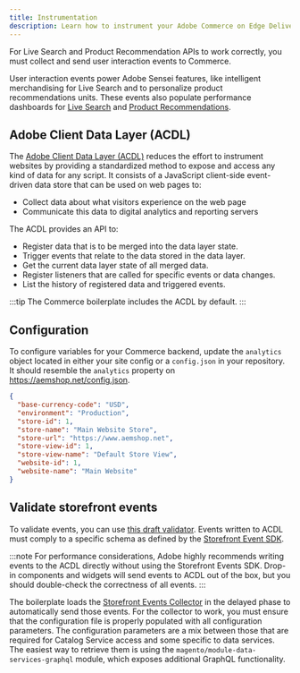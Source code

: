 ```yaml
---
title: Instrumentation
description: Learn how to instrument your Adobe Commerce on Edge Delivery Services storefront project.
---
```



For Live Search and Product Recommendation APIs to work correctly, you must collect and send user interaction events to Commerce.

User interaction events power Adobe Sensei features, like intelligent merchandising for Live Search and to personalize product recommendations units. These events also populate performance dashboards for [Live Search](https://experienceleague.adobe.com/en/docs/commerce-merchant-services/live-search/live-search-admin/performance) and [Product Recommendations](https://experienceleague.adobe.com/en/docs/commerce-merchant-services/product-recommendations/admin/workspace).

## Adobe Client Data Layer (ACDL)

The [Adobe Client Data Layer (ACDL)](https://github.com/adobe/adobe-client-data-layer) reduces the effort to instrument websites by providing a standardized method to expose and access any kind of data for any script. It consists of a JavaScript client-side event-driven data store that can be used on web pages to:

- Collect data about what visitors experience on the web page
- Communicate this data to digital analytics and reporting servers

The ACDL provides an API to:

- Register data that is to be merged into the data layer state.
- Trigger events that relate to the data stored in the data layer.
- Get the current data layer state of all merged data.
- Register listeners that are called for specific events or data changes.
- List the history of registered data and triggered events.

:::tip
The Commerce boilerplate includes the ACDL by default.
:::

## Configuration

To configure variables for your Commerce backend, update the `analytics` object located in either your site config or a `config.json` in your repository. It should resemble the `analytics` property on https://aemshop.net/config.json.

```json
{
  "base-currency-code": "USD",
  "environment": "Production",
  "store-id": 1,
  "store-name": "Main Website Store",
  "store-url": "https://www.aemshop.net",
  "store-view-id": 1,
  "store-view-name": "Default Store View",
  "website-id": 1,
  "website-name": "Main Website"
}
```


## Validate storefront events

To validate events, you can use [this draft validator](https://github.com/adobe/adobe-client-data-layer/pull/156). Events written to ACDL must comply to a specific schema as defined by the [Storefront Event SDK](https://github.com/adobe/commerce-events/tree/main/packages/storefront-events-sdk).

:::note
For performance considerations, Adobe highly recommends writing events to the ACDL directly without using the Storefront Events SDK. Drop-in components and widgets will send events to ACDL out of the box, but you should double-check the correctness of all events.
:::

The boilerplate loads the [Storefront Events Collector](https://github.com/adobe/commerce-events/tree/main/packages/storefront-events-collector) in the delayed phase to automatically send those events. For the collector to work, you must ensure that the configuration file is properly populated with all configuration parameters. The configuration parameters are a mix between those that are required for Catalog Service access and some specific to data services. The easiest way to retrieve them is using the `magento/module-data-services-graphql` module, which exposes additional GraphQL functionality.
